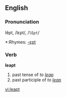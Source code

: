 ==English==
=== Pronunciation ===
lĕpt, /lɛpt/, /<tt>lEpt</tt>/
*:Rhymes: [[Rhymes:English:-ɛpt|-ɛpt]]

=== Verb ===
'''leapt'''

# past tense of ''to [[leap]]''
# past participle of ''to [[leap]]''

[[vi:leapt]]